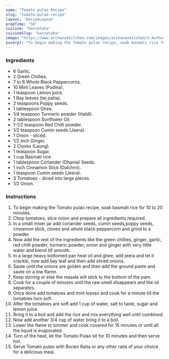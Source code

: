 ---
name: "Tomato pulao Recipe"
slug: "tomato-pulao-recipe"
layout: 'RecipeLayout'
prepTime: "50"
cuisine: "Karnataka"
cuisineSlug: "karnataka"
image: "https://www.archanaskitchen.com/images/archanaskitchen/1-Author/Gauravi_Vinay/Tomato_pulav.jpg"
excerpt: "To begin making the Tomato pulao recipe, soak basmati rice for 10 to 20 minutes"
---

### Ingredients

- 6 Garlic.
- 2 Green Chillies.
- 7 to 8 Whole Black Peppercorns.
- 10 Mint Leaves (Pudina).
- 1 teaspoon Lemon juice.
- 1 Bay leaves (tej patta).
- 2 teaspoons Poppy seeds.
- 1 tablespoon Ghee.
- 1/4 teaspoon Turmeric powder (Haldi).
- 2 tablespoon Sunflower Oil.
- 1-1/2 teaspoon Red Chilli powder.
- 1/2 teaspoon Cumin seeds (Jeera).
- 1 Onion - sliced.
- 1/2 inch Ginger.
- 2 Cloves (Laung).
- 1 teaspoon Sugar.
- 1 cup Basmati rice.
- 1 tablespoon Coriander (Dhania) Seeds.
- 1 inch Cinnamon Stick (Dalchini).
- 1 teaspoon Cumin seeds (Jeera).
- 3 Tomatoes - diced into large pieces.
- 1/2 Onion.

### Instructions

1. To begin making the Tomato pulao recipe, soak basmati rice for 10 to 20 minutes.
1. Chop tomatoes, slice onion and prepare all ingredients required.
1. In a small mixer jar add coriander seeds, cumin seeds,poppy seeds, cinnamon stick, cloves and whole black peppercorn and grind to a powder.
1. Now add the rest of the ingredients like the green chillies, ginger, garlic, red chilli powder, turmeric powder, onion and ginger with very little water and blend till smooth.
1. In a large heavy bottomed pan heat oil and ghee, add jeera and let it crackle, now add bay leaf and then add sliced onions.
1. Saute until the onions are golden and then add the ground paste and saute on a low flame.
1. Keep stirring or else the masala will stick to the bottom of the pam.
1. Cook for a couple of minutes until the raw smell disappears and the oil separates.
1. Once done add tomatoes and mint leaves and cook for a minute till the tomatoes turn soft.
1. After the tomatoes are soft add 1 cup of water, salt to taste, sugar and lemon juice.
1. Bring it to a boil and add the rice and mix everything well until combined.
1. Now add another 3/4 cup of water bring it to a boil.
1. Lower the flame to simmer and cook covered for 15 minutes or until all the liquid is evaporated.
1. Turn of the heat, let the Tomato Pulao sit for 10 minutes and then serve hot.
1. Serve Tomato pulao with Burani Raita or any other raita of your choice for a delicious meal.
